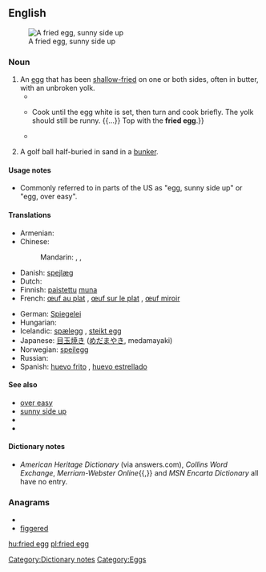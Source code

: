 ==English==
[[Image:Fried egg, sunny side up.jpg|thumb|A fried egg, sunny side up]]

===Noun===
{{en-noun|sg=[[fried]] [[egg]]}}

# An [[egg]] that has been [[shallow-fry|shallow-fried]] on one or both sides, often in butter, with an unbroken yolk.
#* {{quote-news|year=1997|date=03/20|title=EGGS a dozen ways|author=Kristin Eddy|work=Atlanta Journal Constitution|passage=It's difficult to have a perfectly cooked, cooked-through '''fried egg''' because, by the time the yolk has coagulated, or set, the white is overcooked. You'll usually have to settle for either a runny yolk or a tough white.}}
#* {{quote-news|year=1997|date=04/16|title=FLEETING PLEASURES; The first blush of spring's harvest|author=JANET FLETCHER|work=San Francisco Chronicle|passage=Carefully break the egg into a bowl, {{...}} Cook until the egg white is set, then turn and cook briefly. The yolk should still be runny. {{...}} Top with the '''fried egg'''.}}
#* {{quote-journal|year=2004|date=Autumn|volume=57, Iss. 3|page=440|title=Pneumonia|author=Julie Keith|journal=The Hudson Review|passage="Your dad said you should have a '''fried egg'''. He's gone to work awhile back. You want one or two?" I hesitated, and she must have caught a look of distaste on my face, for she added amiably, "Or you like scrambled better?"}}
# {{golf}} A golf ball half-buried in sand in a [[bunker]].

====Usage notes====
* Commonly referred to in parts of the US as "egg, sunny side up" or "egg, over easy".

====Translations====
{{trans-top|egg that has been shallow fried}}
* Armenian: {{t-|hy|ձվածեղ|tr=jvaçeġ}}
* Chinese:
*: Mandarin: {{i|chicken egg}} {{t|cmn|煎雞蛋|sc=Hani}}, {{t|cmn|煎鸡蛋|tr=jiān jīdàn|sc=Hani}}, {{i|any egg}} {{t|cmn|煎蛋|tr=jiāndàn|sc=Hani}}
* Danish: [[spejlæg]] {{n}}
* Dutch: {{t|nl|spiegelei|n}}
* Finnish: [[paistaa|paistettu]] [[muna]]
* French: [[œuf au plat]] {{m}}, [[œuf sur le plat]] {{m}}, [[œuf miroir]] {{m}}
{{trans-mid}}
* German: [[Spiegelei]] {{n}} {{italbrac|sunny side up}}
* Hungarian: {{t+|hu|tükörtojás}}
* Icelandic: [[spælegg]] {{n}}, [[steikt egg]] {{n}}
* Japanese: [[目玉焼き]] ([[めだまやき]], medamayaki)
* Norwegian: [[speilegg]] {{n}}
* Russian: {{t|ru|яичница-глазунья|f|tr=jaíčnica-glazún’ja}}
* Spanish: [[huevo frito]] {{m}}, [[huevo estrellado]] {{m}}
{{trans-bottom}}

====See also====
* [[over easy]]
* [[sunny side up]]
* {{pedialite}}
* {{commonslite}}

====Dictionary notes====
* ''American Heritage Dictionary'' (via answers.com), ''Collins Word Exchange'', ''Merriam-Webster Online''{{,}} and ''MSN Encarta Dictionary'' all have no entry.

===Anagrams===
* {{alphagram|deefggir}}
* [[figgered#English|figgered]]

[[Category:Dictionary notes]]
[[Category:Eggs]]

[[hu:fried egg]]
[[pl:fried egg]]